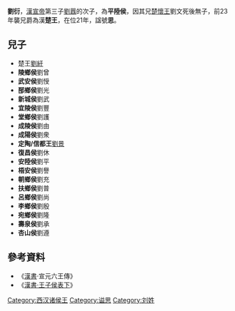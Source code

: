 '''劉衍'''{{BD||？|前3年||catIdx=L}}，[[漢宣帝|漢宣帝]]第三子[[劉囂|劉囂]]的次子，為'''平陸侯'''，因其兄[[楚懷王|楚懷王]]劉文死後無子，前23年襲兄爵為漢'''楚王'''，在位21年，諡號'''思'''。

==兒子==
*楚王[[劉紆_(楚王)|劉紆]]
*'''陵鄉侯'''劉曾
*'''武安侯'''劉㥅
*'''郚鄉侯'''劉光
*'''新城侯'''劉武
*'''宜陵侯'''劉豐
*'''堂鄉侯'''劉護
*'''成陵侯'''劉由
*'''成陽侯'''劉衆
*'''定陶/信都王'''[[刘景_(信都王)|劉景]]
*'''復昌侯'''劉休
*'''安陸侯'''劉平
*'''梧安侯'''劉譽
*'''朝鄉侯'''劉充
*'''扶鄉侯'''劉普
*'''呂鄉侯'''劉尚
*'''李鄉侯'''劉殷
*'''宛鄉侯'''劉隆
*'''壽泉侯'''劉承
*'''杏山侯'''劉遵

==參考資料==
*《[[漢書|漢書]]·宣元六王傳》
*《[[s:漢書/卷015b|漢書·王子侯表下]]》

{{start box}}
{{s-hou|楚王世系|前？年|？月？日|前3年|？月？日|漢宣帝世系}}
{{s-roy}}
{{s-before|兄：楚懷王[[劉文_(楚王)|劉文]]}}
{{s-title|楚思王劉衍|前23年—前3年}}
{{s-after|子：楚王[[劉紆_(楚王)|劉紆]]}}
{{end box}}
{{西漢諸侯王}}
[[Category:西汉诸侯王|Category:西汉诸侯王]]
[[Category:谥思|Category:谥思]]
[[Category:刘姓|Category:刘姓]]